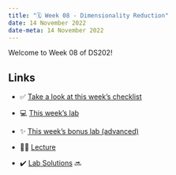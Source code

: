 ---
title: "🗓️ Week 08 - Dimensionality Reduction"
date: 14 November 2022
date-meta: 14 November 2022
---

Welcome to Week 08 of DS202!

## Links

- ✅ [Take a look at this week's checklist](/weeks/week08/checklist.qmd)

- 💻 [This week's lab](/weeks/week08/lab.qmd)

- ✨ [This week's bonus lab (advanced)](/weeks/week08/lab_advanced.qmd)

- 👨‍🏫 [Lecture](/weeks/week08/lecture.qmd)

- ✔️ [Lab Solutions]() 🔜